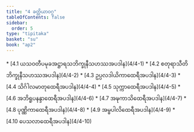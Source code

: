 ```yaml
---
title: "4 ခတ္တိယာဝဂ္ဂ"
tableOfContents: false
sidebar:
  order: 5
type: "tipitaka"
basket: "su"
book: "ap2"
---
```



<DynamicBreadcrumb />



<TableOfContents book="ap2" section="4">
* [4.1 ယသဝတီပမုခအဋ္ဌာရသဘိက္ခုနီသဟဿအပဒါန](4/4-1)
* [4.2 စတုရာသီတိဘိက္ခုနီသဟဿအပဒါန](4/4-2)
* [4.3 ဥပ္ပလဒါယိကာထေရီအပဒါန](4/4-3)
* [4.4 သိင်္ဂါလမာတုထေရီအပဒါန](4/4-4)
* [4.5 သုက္ကာထေရီအပဒါန](4/4-5)
* [4.6 အဘိရူပနန္ဒာထေရီအပဒါန](4/4-6)
* [4.7 အဍ္ဎကာသိထေရီအပဒါန](4/4-7)
* [4.8 ပုဏ္ဏိကာထေရီအပဒါန](4/4-8)
* [4.9 အမ္ဗပါလိထေရီအပဒါန](4/4-9)
* [4.10 ပေသလာထေရီအပဒါန](4/4-10)
</TableOfContents>